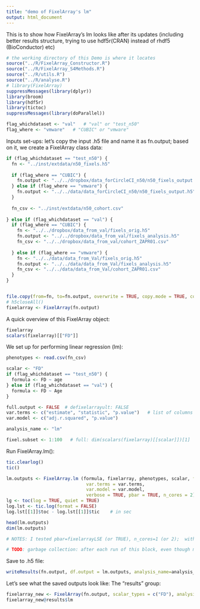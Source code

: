 ```yaml
---
title: "demo of FixelArray's lm"
output: html_document
---
```

<!-- # ```{r setup, include = fixelarrayLSE} -->
<!-- # knitr::opts_chunk$set(eval = fixelarrayLSE, cache = TRUE)   # save the cache -->
<!-- # ``` -->
This is to show how FixelArray's lm looks like after its updates (including better results structure, trying to use hdf5r(CRAN) instead of rhdf5 (BioConductor) etc)
```r
# the working directory of this Demo is where it locates
source("../R/FixelArray_Constructor.R")
source("../R/FixelArray_S4Methods.R")
source("../R/utils.R")
source("../R/analyse.R")
# library(FixelArray)
suppressMessages(library(dplyr))
library(broom)
library(hdf5r)
library(tictoc)
suppressMessages(library(doParallel))

flag_whichdataset <- "val"   # "val" or "test_n50"
flag_where <- "vmware"   # "CUBIC" or "vmware"
```
Inputs set-ups: let's copy the input .h5 file and name it as fn.output; based on it, we create a FixelArray class data:
```r
if (flag_whichdataset == "test_n50") {
  fn <- "../inst/extdata/n50_fixels.h5"
  
  if (flag_where == "CUBIC") {
    fn.output <- "../../dropbox/data_forCircleCI_n50/n50_fixels_output.h5"
  } else if (flag_where == "vmware") {
    fn.output <- "../../data/data_forCircleCI_n50/n50_fixels_output.h5"  # absoluate path: "/home/chenying/Desktop/fixel_project/data/data_forCircleCI_n50/n50_fixels_output.h5" 
  }
  
  fn_csv <- "../inst/extdata/n50_cohort.csv"
  
} else if (flag_whichdataset == "val") {
  if (flag_where == "CUBIC") {
    fn <- "../../dropbox/data_from_val/fixels_orig.h5"
    fn.output <- "../../dropbox/data_from_val/fixels_analysis.h5"
    fn_csv <- "../../dropbox/data_from_val/cohort_ZAPR01.csv"
      
  } else if (flag_where == "vmware") {
    fn <- "../../data/data_from_Val/fixels_orig.h5"
    fn.output <- "../../data/data_from_Val/fixels_analysis.h5"
    fn_csv <- "../../data/data_from_Val/cohort_ZAPR01.csv"
  }
}


file.copy(from=fn, to=fn.output, overwrite = TRUE, copy.mode = TRUE, copy.date = TRUE)   # , recursive = TRUE
# h5closeAll()
fixelarray <- FixelArray(fn.output)  
```
<!-- Let's create a H5File to access the output .h5 file: -->
<!-- ```{r} -->
<!-- fn.output.h5 <- H5File$new(fn.output, mode="a")    # open; "a": creates a new file or opens an existing one for read/write -->
<!-- fn.output.h5 -->

<!-- fixelarray <-  FixelArray(fn) # TODO: error with fixelarray <- FixelArray(fn.output)  ??? -->
<!-- ``` -->
A quick overview of this FixelArray object:
```r
fixelarray
scalars(fixelarray)[["FD"]]
```

We set up for performing linear regression (lm):
```r
phenotypes <- read.csv(fn_csv)

scalar <- "FD"
if (flag_whichdataset == "test_n50") {
  formula <- FD ~ age
} else if (flag_whichdataset == "val") {
  formula <- FD ~ Age
}

full.output <- FALSE  # defixelarrayult: FALSE
var.terms <- c("estimate", "statistic", "p.value")   # list of columns to keep  | , "std.error","statistic"
var.model <- c("adj.r.squared", "p.value")

analysis_name <- "lm"

fixel.subset <- 1:100   # full: dim(scalars(fixelarray)[[scalar]])[1]
```

Run FixelArray.lm():
```r
tic.clearlog()
tic()

lm.outputs <- FixelArray.lm (formula, fixelarray, phenotypes, scalar, fixel.subset = fixel.subset, full.output = full.output,  
                              var.terms = var.terms, 
                              var.model = var.model, 
                              verbose = TRUE, pbar = TRUE, n_cores = 2)  # , na.action="na.fixelarrayil"
lg <- toc(log = TRUE, quiet = TRUE)
log.lst <- tic.log(format = FALSE)
log.lst[[1]]$toc - log.lst[[1]]$tic    # in sec

head(lm.outputs)
dim(lm.outputs)

# NOTES: I tested pbar=fixelarrayLSE (or TRUE), n_cores=1 (or 2);  with one fixel #6: same with directly calling lm

# TODO: garbage collection: after each run of this block, even though matrix is overwritten, the size keeps adding... This is probably related to hdf5's deleting does not shrink the file's size.... So we should close the file, and do garbage cleaning.

```
Save to .h5 file:
```r
writeResults(fn.output, df.output = lm.outputs, analysis_name=analysis_name, overwrite=TRUE)

```
<!-- Test writing results with string -->
<!-- ```{r} -->
<!-- df <- data.frame(a = 1:5, b = c("type1","type2", "type1","type2","type3")) -->
<!-- writeResults.enh(fn.output, df.output = df, analysis_name="test", overwrite=TRUE)     # tested, good -->

<!-- # results.analysis.grp[["lut_forcol2"]][1:3] -->
<!-- ``` -->

Let's see what the saved outputs look like: The "results" group:
```r
fixelarray_new <- FixelArray(fn.output, scalar_types = c("FD"), analysis_names = c("lm"))
fixelarray_new@results$lm
```